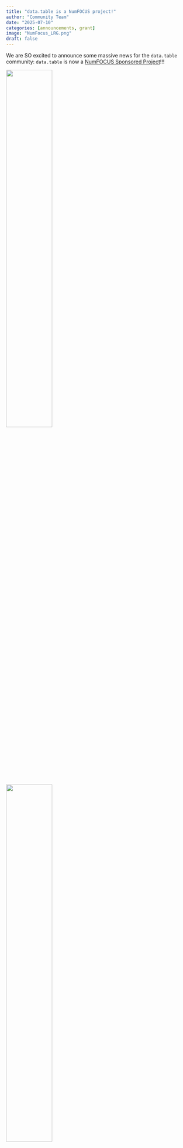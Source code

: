 ```yaml
---
title: "data.table is a NumFOCUS project!"
author: "Community Team"
date: "2025-07-10"
categories: [announcements, grant]
image: "NumFocus_LRG.png"
draft: false
---
```


We are SO excited to announce some massive news for the `data.table` community:  `data.table` is now a [NumFOCUS Sponsored Project](https://numfocus.org/project/data-table)!!!

![](NumFocus_LRG.png){width=50%}
![](proud_sea_lion.jpeg){width=50%}


For those who aren't familiar, NumFOCUS is an incredible nonprofit organization that supports open source projects.  There are some [truly iconic projects](https://numfocus.org/sponsored-projects) on their roster: `pandas`, `scikit-learn`, the Julia language, and so many more.

`data.table` is the **first R-only package to become a sponsored project!!!** (Although other amazing existing multilingual projects do include R, such as `igraph` and `jupyter`.)

## What does this mean for the community?

In short, this means *stability* and *longevity*.

NumFOCUS provides us with:

* A formal organizational structure after the end of the NSF Grant this August.

* A mechanism to [collect donations directly to the project](https://app.hubspot.com/payments/FFWKWTTvKFdzqH?referrer=PAYMENT_LINK) and for the governance team to disburse these funds when needed.

* A team of experts to help with all the bureaucratic headaches of a project - fundraising, taxes, grant writing and administration, event planning, etc.

* A network of open-source projects that will continue to grow and support each other.


The most common question we have gotten over the 2 years of NSF POSE Grant work is: what happens when the grant funding runs out?  Well, more on that to come as we roll into the final months of the grant - but in brief, joining NumFOCUS covers all our structural needs going forward.

We are so grateful to the incredible NumFOCUS team for their guidance and expertise, and for believing in this project.

![Hugs to the open-source community.](sea_lion_hug.jpeg){width=50%}


## How can you get involved?

Did you know that **anyone can make use of the NumFOCUS support system**, not just `data.table` maintainers?

As a community member, you can [submit a ticket](https://support.numfocus.org/new/) to request support!  

Some uses for this might be:

* You've found a great funding opportunity, and you'd like help preparing, submitting, and administering it.

* You'd like to organize a `data.table` related event, and you would like help planning and possibly funding it.

* You have some tech needs (e.g. Zoom, AWS) that would support a `data.table` venture if we provided them.

* You want to represent `data.table` as part of a broader NumFOCUS venture, such as the [Open Source Science Initiative](https://numfocus.org/open-source-science-initiative-ossci) or a [PyData Event](https://pydata.org/upcoming-events/). 

To be clear - NumFOCUS provides administrative and structural support, not decision making.  Decisions about how `data.table` funds are spent (and, of course, about the code) are still made according to the [project governance document](https://github.com/Rdatatable/data.table/blob/master/GOVERNANCE.md) on GitHub. For full disclosure, all submitted tickets are also viewable by the Community Organizer (currently Kelly Bodwin) and the CRAN Maintainer (currently Tyson Barrett).

Whatever your idea is, we strongly encourage you to first discuss with the Community and Maintainers by [creating an issue on GitHub](https://github.com/Rdatatable/data.table/issues).


#### Code of Conduct Reporting

Although we hope and anticipate this will never be needed, NumFOCUS also provides a better procedure for reporting any Code of Conduct violations in our project: https://numfocus.org/code-of-conduct

Reports are first viewed by a trained team at NumFOCUS, who then make recommendations to the `data.table` governance team about steps forward.  In this way, reports can be more anonymized, and can be assessed by unbiased third parties before coming to the governance team.


